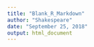 ---
title: "Blank_R_Markdown"
author: "Shakespeare"
date: "September 25, 2018"
output: html_document
---

